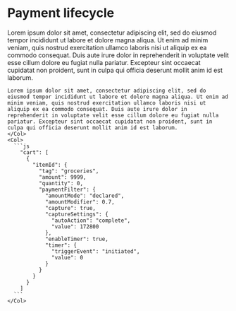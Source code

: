 ---
---


# Payment lifecycle

<div align="center">
  <Statuses />
</div>


<Container fluid="md">
  <Row>
    <Col>
    Lorem ipsum dolor sit amet, consectetur adipiscing elit, sed do eiusmod tempor incididunt ut labore et dolore magna aliqua. Ut enim ad minim veniam, quis nostrud exercitation ullamco laboris nisi ut aliquip ex ea commodo consequat. Duis aute irure dolor in reprehenderit in voluptate velit esse cillum dolore eu fugiat nulla pariatur. Excepteur sint occaecat cupidatat non proident, sunt in culpa qui officia deserunt mollit anim id est laborum.
    
    Lorem ipsum dolor sit amet, consectetur adipiscing elit, sed do eiusmod tempor incididunt ut labore et dolore magna aliqua. Ut enim ad minim veniam, quis nostrud exercitation ullamco laboris nisi ut aliquip ex ea commodo consequat. Duis aute irure dolor in reprehenderit in voluptate velit esse cillum dolore eu fugiat nulla pariatur. Excepteur sint occaecat cupidatat non proident, sunt in culpa qui officia deserunt mollit anim id est laborum.
    </Col>
    <Col>
      ```js
        "cart": [
          {
            "itemId": {
              "tag": "groceries",
              "amount": 9999,
              "quantity": 0,
              "paymentFilter": {
                "amountMode": "declared",
                "amountModifier": 0.7,
                "capture": true,
                "captureSettings": {
                  "autoAction": "complete",
                  "value": 172800
                },
                "enableTimer": true,
                "timer": {
                  "triggerEvent": "initiated",
                  "value": 0
                }
              }
            }
          }
        ]
      ```
    </Col>
  </Row>
</Container>